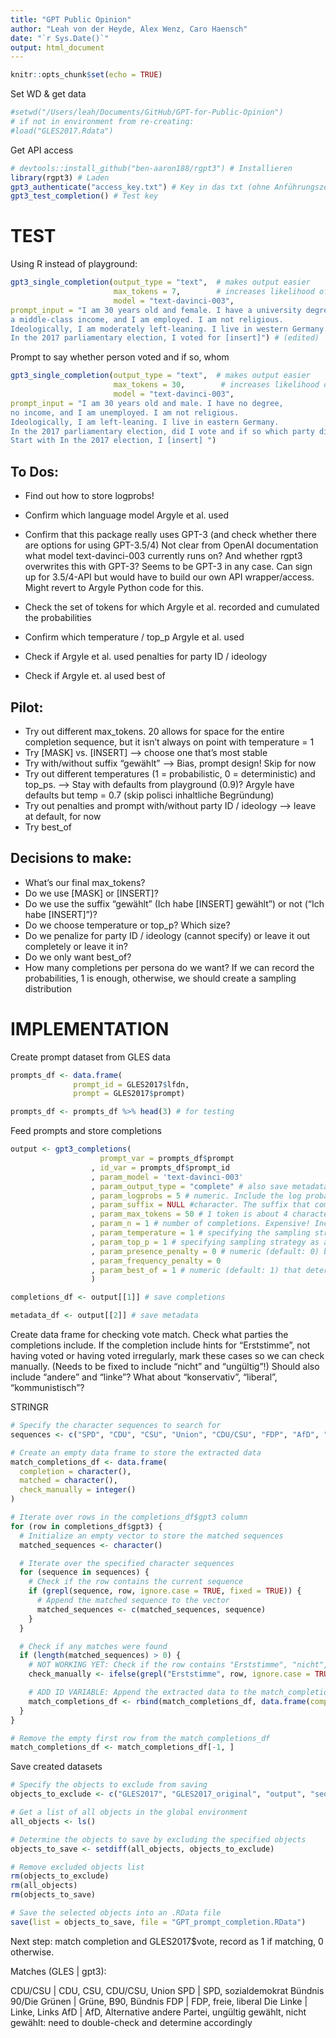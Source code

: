 ```yaml
---
title: "GPT Public Opinion"
author: "Leah von der Heyde, Alex Wenz, Caro Haensch"
date: "`r Sys.Date()`"
output: html_document
---
```


```r
knitr::opts_chunk$set(echo = TRUE)
```

Set WD & get data
```r
#setwd("/Users/leah/Documents/GitHub/GPT-for-Public-Opinion")
# if not in environment from re-creating:
#load("GLES2017.Rdata")
```


Get API access

```r
# devtools::install_github("ben-aaron188/rgpt3") # Installieren
library(rgpt3) # Laden
gpt3_authenticate("access_key.txt") # Key in das txt (ohne Anführungszeichen, Name, etc. NUR der key, mit new line dahinter!) 
gpt3_test_completion() # Test key
```

# TEST

Using R instead of playground:

```r
gpt3_single_completion(output_type = "text",  # makes output easier
                       max_tokens = 7,        # increases likelihood of usable content
                       model = "text-davinci-003",
prompt_input = "I am 30 years old and female. I have a university degree,
a middle-class income, and I am employed. I am not religious.
Ideologically, I am moderately left-leaning. I live in western Germany.
In the 2017 parliamentary election, I voted for [insert]") # (edited) 
```

Prompt to say whether person voted and if so, whom

```r
gpt3_single_completion(output_type = "text",  # makes output easier
                       max_tokens = 30,        # increases likelihood of usable content
                       model = "text-davinci-003",
prompt_input = "I am 30 years old and male. I have no degree,
no income, and I am unemployed. I am not religious.
Ideologically, I am left-leaning. I live in eastern Germany.
In the 2017 parliamentary election, did I vote and if so which party did I vote for?
Start with In the 2017 election, I [insert] ")
```


## To Dos:
- Find out how to store logprobs!

- Confirm which language model Argyle et al. used

- Confirm that this package really uses GPT-3 (and check whether there are options for using GPT-3.5/4)
Not clear from OpenAI documentation what model text-davinci-003 currently runs on? And whether rgpt3 overwrites this with GPT-3? Seems to be GPT-3 in any case. Can sign up for 3.5/4-API but would have to build our own API wrapper/access. Might revert to Argyle Python code for this.

- Check the set of tokens for which Argyle et al. recorded and cumulated the probabilities
- Confirm which temperature / top_p Argyle et al. used
- Check if Argyle et al. used penalties for party ID / ideology
- Check if Argyle et. al used best of

## Pilot:
- Try out different max_tokens. 20 allows for space for the entire completion sequence, but it isn't always on point with temperature = 1
- Try [MASK] vs. [INSERT] --> choose one that's most stable
- Try with/without suffix "gewählt" --> Bias, prompt design! Skip for now
- Try out different temperatures (1 = probabilistic, 0 = deterministic) and top_ps. --> Stay with defaults from playground (0.9)? Argyle have defaults but temp = 0.7 (skip polisci inhaltliche Begründung)
- Try out penalties and prompt with/without party ID / ideology --> leave at default, for now
- Try best_of

## Decisions to make:
- What's our final max_tokens?
- Do we use [MASK] or [INSERT]?
- Do we use the suffix "gewählt" (Ich habe [INSERT] gewählt") or not ("Ich habe [INSERT]")?
- Do we choose temperature or top_p? Which size?
- Do we penalize for party ID / ideology (cannot specify) or leave it out completely or leave it in?
- Do we only want best_of?
- How many completions per persona do we want? If we can record the probabilities, 1 is enough, otherwise, we should create a sampling distribution

# IMPLEMENTATION

Create prompt dataset from GLES data

```r
prompts_df <- data.frame(
              prompt_id = GLES2017$lfdn,
              prompt = GLES2017$prompt)

prompts_df <- prompts_df %>% head(3) # for testing
```

Feed prompts and store completions

```r
output <- gpt3_completions(
                    prompt_var = prompts_df$prompt
                  , id_var = prompts_df$prompt_id
                  , param_model = 'text-davinci-003'
                  , param_output_type = "complete" # also save metadata just to be safe
                  , param_logprobs = 5 # numeric. Include the log probabilities on the logprobs most likely tokens, as well the chosen tokens. For example, if logprobs is 5, the API will return a list of the 5 most likely tokens. The API will always return the logprob of the sampled token, so there may be up to logprobs+1 elements in the response. The maximum value for logprobs is 5. THIS IS WHAT WE NEED! Where is it being stored? Did Argyle create a set of "accepted" tokens and added those probabilities?
                  , param_suffix = NULL #character. The suffix that comes after a completion of inserted text. Maybe use "gewählt"? So we can have "Ich habe [INSERT] gewählt" which supports "nicht" and "ungültig" as well as any party insert. Would ensure more on-point responses but might reduce likelihood of "nicht"?
                  , param_max_tokens = 50 # 1 token is about 4 characters in English text. Test used between 10 and 50
                  , param_n = 1 # number of completions. Expensive! Increase if we can't record probabilities?
                  , param_temperature = 1 # specifying the sampling strategy of the possible completions. Higher values means the model will take more risks. Try 0.9 for more creative applications, and 0 for ones with a well-defined answer. We generally recommend altering this or top_p but not both.
                  , param_top_p = 1 # specifying sampling strategy as an alternative to the temperature sampling where the model considers the results of the tokens with top_p probability mass. So 0.1 means only the tokens comprising the top 10% probability mass are considered. We generally recommend altering this or temperature but not both.)
                  , param_presence_penalty = 0 # numeric (default: 0) between -2.00 and +2.00 to determine the penalisation of repetitiveness if a token already exists (from the official API documentation: Number between -2.0 and 2.0. Positive values penalize new tokens based on whether they appear in the text so far, increasing the model's likelihood to talk about new topics.) Should we use this for ideology / party ID?
                  , param_frequency_penalty = 0
                  , param_best_of = 1 # numeric (default: 1) that determines the space of possibilities from which to select the completion with the highest probability (from the official API documentation: Generates best_of completions server-side and returns the "best" (the one with the highest log probability per token). Eats money! Should we use this?
                  )

completions_df <- output[[1]] # save completions

metadata_df <- output[[2]] # save metadata
```

Create data frame for checking vote match.
Check what parties the completions include. If the completion include hints for "Erststimme", not having voted or having voted irregularly, mark these cases so we can check manually. (Needs to be fixed to include "nicht" and "ungültig"!) Should also include "andere" and "linke"? What about "konservativ", "liberal", "kommunistisch"?

STRINGR

```r
# Specify the character sequences to search for
sequences <- c("SPD", "CDU", "CSU", "Union", "CDU/CSU", "FDP", "AfD", "Linke", "Grüne", "Bündnis", "B90", "sozialdemokrat", "christlich", "frei", "liberal", "Links", "Alternative", "nicht", "ungültig", "Erststimme")

# Create an empty data frame to store the extracted data
match_completions_df <- data.frame(
  completion = character(),
  matched = character(),
  check_manually = integer()
)

# Iterate over rows in the completions_df$gpt3 column
for (row in completions_df$gpt3) {
  # Initialize an empty vector to store the matched sequences
  matched_sequences <- character()

  # Iterate over the specified character sequences
  for (sequence in sequences) {
    # Check if the row contains the current sequence
    if (grepl(sequence, row, ignore.case = TRUE, fixed = TRUE)) {
      # Append the matched sequence to the vector
      matched_sequences <- c(matched_sequences, sequence)
    }
  }

  # Check if any matches were found
  if (length(matched_sequences) > 0) {
    # NOT WORKING YET: Check if the row contains "Erststimme", "nicht", or "ungültig" - doesn't work for "nicht" / "ungültig"
    check_manually <- ifelse(grepl("Erststimme", row, ignore.case = TRUE, fixed = TRUE) | grepl("nicht", row, ignore.case = TRUE, fixed = TRUE) | grepl("ungültig", row, ignore.case = TRUE, fixed = TRUE), 1, 0)

    # ADD ID VARIABLE: Append the extracted data to the match_completions_df
    match_completions_df <- rbind(match_completions_df, data.frame(completion = row, matched = paste(matched_sequences, collapse = ", "), check_manually = check_manually))
  }
}

# Remove the empty first row from the match_completions_df
match_completions_df <- match_completions_df[-1, ]

```

Save created datasets
```r
# Specify the objects to exclude from saving
objects_to_exclude <- c("GLES2017", "GLES2017_original", "output", "sequence", "sequences", "row", "matched_sequences", "check_manually", "api_key")

# Get a list of all objects in the global environment
all_objects <- ls()

# Determine the objects to save by excluding the specified objects
objects_to_save <- setdiff(all_objects, objects_to_exclude)

# Remove excluded objects list
rm(objects_to_exclude)
rm(all_objects)
rm(objects_to_save)

# Save the selected objects into an .RData file
save(list = objects_to_save, file = "GPT_prompt_completion.RData")

```


Next step: match completion and GLES2017$vote, record as 1 if matching, 0 otherwise.

Matches (GLES | gpt3):

CDU/CSU | CDU, CSU, CDU/CSU, Union
SPD | SPD, sozialdemokrat
Bündnis 90/Die Grünen | Grüne, B90, Bündnis
FDP | FDP, freie, liberal
Die Linke | Linke, Links
AfD | AfD, Alternative
andere Partei, ungültig gewählt, nicht gewählt: need to double-check and determine accordingly

```r

```


